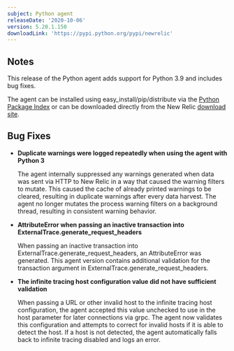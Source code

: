 ```yaml
---
subject: Python agent
releaseDate: '2020-10-06'
version: 5.20.1.150
downloadLink: 'https://pypi.python.org/pypi/newrelic'
---
```


## Notes

This release of the Python agent adds support for Python 3.9 and includes bug fixes.

The agent can be installed using easy_install/pip/distribute via the [Python Package Index](https://pypi.python.org/pypi/newrelic) or can be downloaded directly from the New Relic [download site](https://download.newrelic.com/python_agent/release).

## Bug Fixes

* **Duplicate warnings were logged repeatedly when using the agent with Python 3**

  The agent internally suppressed any warnings generated when data was sent via HTTP to New Relic in a way that caused the warning filters to mutate. This caused the cache of already printed warnings to be cleared, resulting in duplicate warnings after every data harvest. The agent no longer mutates the process warning filters on a background thread, resulting in consistent warning behavior.
* **AttributeError when passing an inactive transaction into ExternalTrace.generate_request_headers**

  When passing an inactive transaction into ExternalTrace.generate_request_headers, an AttributeError was generated. This agent version contains additional validation for the transaction argument in ExternalTrace.generate_request_headers.
* **The infinite tracing host configuration value did not have sufficient validation**

  When passing a URL or other invalid host to the infinite tracing host configuration, the agent accepted this value unchecked to use in the host parameter for later connections via grpc. The agent now validates this configuration and attempts to correct for invalid hosts if it is able to detect the host. If a host is not detected, the agent automatically falls back to infinite tracing disabled and logs an error.
